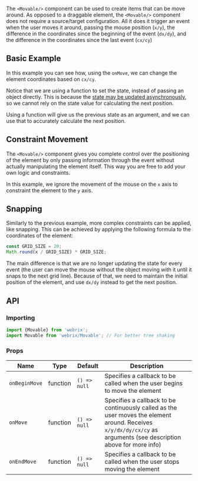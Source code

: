 
The `<Movable/>` component can be used to create items that can be move around. As opposed to a draggable element,
the `<Movable/>` component does not require a source/target configuration. All it does it trigger an event when the user
moves it around, passing the mouse position (`x/y`), the difference in the coordinates since the beginning of the event
(`dx/dy`), and the difference in the coordinates since the last event (`cx/cy`)

## Basic Example

<Example file='components/movable/BasicExample'/>

In this example you can see how, using the `onMove`, we can change the element coordinates based on `cx/cy`.

Notice that we are using a function to set the state, instead of passing an object directly.
This is because the [state may be updated asynchronously](https://reactjs.org/docs/state-and-lifecycle.html#state-updates-may-be-asynchronous),
so we cannot rely on the state value for calculating the next position.

Using a function will give us the previous state as an argument, and we can use that to accurately calculate the
next position.

## Constraint Movement

<Example file='components/movable/ConstraintMovement'/>

The `<Movable/>` component gives you complete control over the positioning of the element by only passing information
through the event without actually manipulating the element itself.
This way you are free to add your own logic and constraints.

In this example, we ignore the movement of the mouse on the `x` axis to constraint the element to the `y`
axis.

## Snapping

<Example file='components/movable/Snapping'/>

Similarly to the previous example, more complex constraints can be applied, like snapping.
This can be achieved by applying the following formula to the coordinates of the element:

```jsx
const GRID_SIZE = 20;
Math.round(x / GRID_SIZE) * GRID_SIZE;
```

The main difference is that we are no longer updating the state for every event (the user can move
the mouse without the object moving with it until it snaps to the next grid line).
Because of that, we need to maintain the initial position of the element, and use `dx/dy`
instead to get the next position.

## API

### Importing

```jsx
import {Movable} from 'webrix';
import Movable from 'webrix/Movable'; // For better tree shaking
```
### Props

Name|Type|Default|Description
---|---|---|---
`onBeginMove`|function|`() => null`|Specifies a callback to be called when the user begins to move the element
`onMove`|function|`() => null`|Specifies a callback to be continuously called as the user moves the element around. Receives `x/y/dx/dy/cx/cy` as arguments (see description above for more info)
`onEndMove`|function|`() => null`|Specifies a callback to be called when the user stops moving the element
